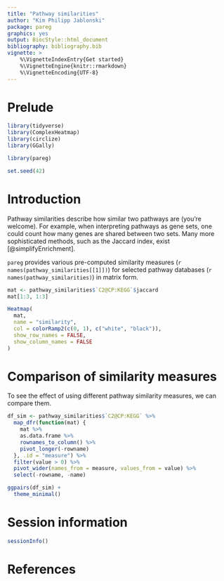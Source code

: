 ```yaml
---
title: "Pathway similarities"
author: "Kim Philipp Jablonski"
package: pareg
graphics: yes
output: BiocStyle::html_document
bibliography: bibliography.bib
vignette: >
    %\VignetteIndexEntry{Get started}
    %\VignetteEngine{knitr::rmarkdown}
    %\VignetteEncoding{UTF-8}
---
```


# Prelude

```r
library(tidyverse)
library(ComplexHeatmap)
library(circlize)
library(GGally)

library(pareg)

set.seed(42)
```

# Introduction

Pathway similarities describe how similar two pathways are (you're welcome). For example, when interpreting pathways as gene sets, one could count how many genes are shared between two sets. Many more sophisticated methods, such as the Jaccard index, exist [@simplifyEnrichment].

`pareg` provides various pre-computed similarity measures (`r names(pathway_similarities[[1]])`) for selected pathway databases (`r names(pathway_similarities)`) in matrix form.

```r
mat <- pathway_similarities$`C2@CP:KEGG`$jaccard
mat[1:3, 1:3]

Heatmap(
  mat,
  name = "similarity",
  col = colorRamp2(c(0, 1), c("white", "black")),
  show_row_names = FALSE,
  show_column_names = FALSE
)
```

# Comparison of similarity measures

To see the effect of using different pathway similarity measures, we can compare them.

```r
df_sim <- pathway_similarities$`C2@CP:KEGG` %>%
  map_dfr(function(mat) {
    mat %>%
    as.data.frame %>%
    rownames_to_column() %>%
    pivot_longer(-rowname)
  }, .id = "measure") %>%
  filter(value > 0) %>%
  pivot_wider(names_from = measure, values_from = value) %>%
  select(-rowname, -name)

ggpairs(df_sim) +
  theme_minimal()
```

# Session information

```r
sessionInfo()
```

# References
